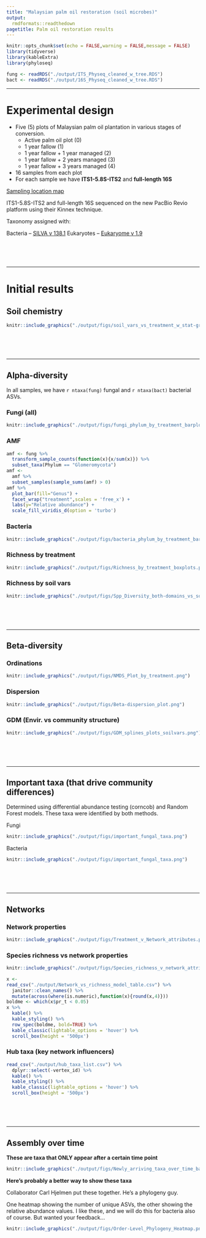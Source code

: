 ```yaml
---
title: "Malaysian palm oil restoration (soil microbes)"
output: 
  rmdformats::readthedown
pagetitle: Palm oil restoration results
---
```


```r
knitr::opts_chunk$set(echo = FALSE,warning = FALSE,message = FALSE)
library(tidyverse)
library(kableExtra)
library(phyloseq)

fung <- readRDS("./output/ITS_Physeq_cleaned_w_tree.RDS")
bact <- readRDS("./output/16S_Physeq_cleaned_w_tree.RDS")
```

___

# Experimental design

- Five (5) plots of Malaysian palm oil plantation in various stages of conversion.
    + Active palm oil plot (0)
    + 1 year fallow (1)
    + 1 year fallow + 1 year managed (2)
    + 1 year fallow + 2 years managed (3)
    + 1 year fallow + 3 years managed (4)
- 16 samples from each plot
- For each sample we have **ITS1-5.8S-ITS2** and **full-length 16S**

[Sampling location map](https://www.google.com/maps/d/u/0/viewer?mid=1Jje6npngtSd5nsdgyZiSPmr96sGx1B8&ll=1.6821708070124088%2C103.83712765626184&z=18){target="_blank"}

ITS1-5.8S-ITS2 and full-length 16S sequenced on the new PacBio Revio platform using their Kinnex technique. 

Taxonomy assigned with:

  Bacteria -- [SILVA v 138.1](https://www.arb-silva.de/documentation/release-1381/)
  Eukaryotes -- [Eukaryome v 1.9](https://eukaryome.org/)

<br><br><br>  

___

# Initial results


## Soil chemistry

```r
knitr::include_graphics("./output/figs/soil_vars_vs_treatment_w_stat-groups.png")
```

<br><br><br>

___

## Alpha-diversity

In all samples, we have ```r ntaxa(fung)``` fungal and ```r ntaxa(bact)``` bacterial ASVs.

### Fungi (all)
```r
knitr::include_graphics("./output/figs/fungi_phylum_by_treatment_barplot.png")
```

### AMF
```r
amf <- fung %>% 
  transform_sample_counts(function(x){x/sum(x)}) %>%
  subset_taxa(Phylum == "Glomeromycota")
amf <- 
  amf %>% 
  subset_samples(sample_sums(amf) > 0)
amf %>% 
  plot_bar(fill="Genus") +
  facet_wrap("treatment",scales = 'free_x') +
  labs(y="Relative abundance") +
  scale_fill_viridis_d(option = 'turbo')
```

### Bacteria
```r
knitr::include_graphics("./output/figs/bacteria_phylum_by_treatment_barplot.png")
```


### Richness by treatment
```r
knitr::include_graphics("./output/figs/Richness_by_treatment_boxplots.png")
```


### Richness by soil vars
```r
knitr::include_graphics("./output/figs/Spp_Diversity_both-domains_vs_soil_vars.png")
```

<br><br><br>

___

## Beta-diversity

### Ordinations
```r
knitr::include_graphics("./output/figs/NMDS_Plot_by_treatment.png")
```

### Dispersion
```r
knitr::include_graphics("./output/figs/Beta-dispersion_plot.png")
```

### GDM (Envir. vs community structure)
```r
knitr::include_graphics("./output/figs/GDM_splines_plots_soilvars.png")
```

<br><br><br>

___

## Important taxa (that drive community differences)

Determined using differential abundance testing (corncob) and Random Forest models. These taxa were identified by both methods.

Fungi
```r
knitr::include_graphics("./output/figs/important_fungal_taxa.png")
```

Bacteria
```r
knitr::include_graphics("./output/figs/important_fungal_taxa.png")
```


<br><br><br>

___


## Networks

### Network properties
```r
knitr::include_graphics("./output/figs/Treatment_v_Network_attributes.png")
```

### Species richness vs network properties
```r
knitr::include_graphics("./output/figs/Species_richness_v_network_attributes.png")
```


```r
x <- 
read_csv("./output/Network_vs_richness_model_table.csv") %>% 
  janitor::clean_names() %>% 
  mutate(across(where(is.numeric),function(x){round(x,4)}))
boldme <- which(x$pr_t < 0.05)
x %>% 
  kable() %>% 
  kable_styling() %>% 
  row_spec(boldme, bold=TRUE) %>% 
  kable_classic(lightable_options = 'hover') %>% 
  scroll_box(height = '500px')
```

### Hub taxa (key network influencers)
```r
read_csv("./output/hub_taxa_list.csv") %>% 
  dplyr::select(-vertex_id) %>% 
  kable() %>% 
  kable_styling() %>% 
  kable_classic(lightable_options = 'hover') %>% 
  scroll_box(height = '500px')

```

<br><br><br>

___

## Assembly over time

**These are taxa that ONLY appear after a certain time point**
<br>
```r
knitr::include_graphics("./output/figs/Newly_arriving_taxa_over_time_bact_and_fung.png")

```

**Here's probably a better way to show these taxa**

Collaborator Carl Hjelmen put these together. He's a phylogeny guy.

One heatmap showing the number of unique ASVs, the other showing the relative abundance values. I like these, and we will do this for bacteria also of course. But wanted your feedback...

```r
knitr::include_graphics("./output/figs/Order-Level_Phylogeny_Heatmap.png")
```

